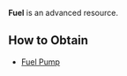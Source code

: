 {{Resource
| name = Fuel
| image = N/A
| description = An advanced resource for powerful buildings.
}}

'''Fuel''' is an advanced resource.

== How to Obtain ==
* [[Fuel Pump]]